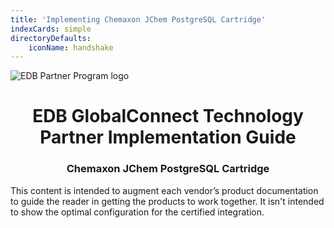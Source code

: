 ```yaml
---
title: 'Implementing Chemaxon JChem PostgreSQL Cartridge'
indexCards: simple
directoryDefaults:
    iconName: handshake
---
```


![EDB Partner Program logo](images/PartnerProgram.png)
<h1 style="text-align: center;">EDB GlobalConnect Technology Partner Implementation Guide</h1>
<h3 style="text-align: center;">Chemaxon JChem PostgreSQL Cartridge</h3>

This content is intended to augment each vendor’s product documentation to guide the reader in getting the products to work together. It isn't intended to show the optimal configuration for the certified integration.

